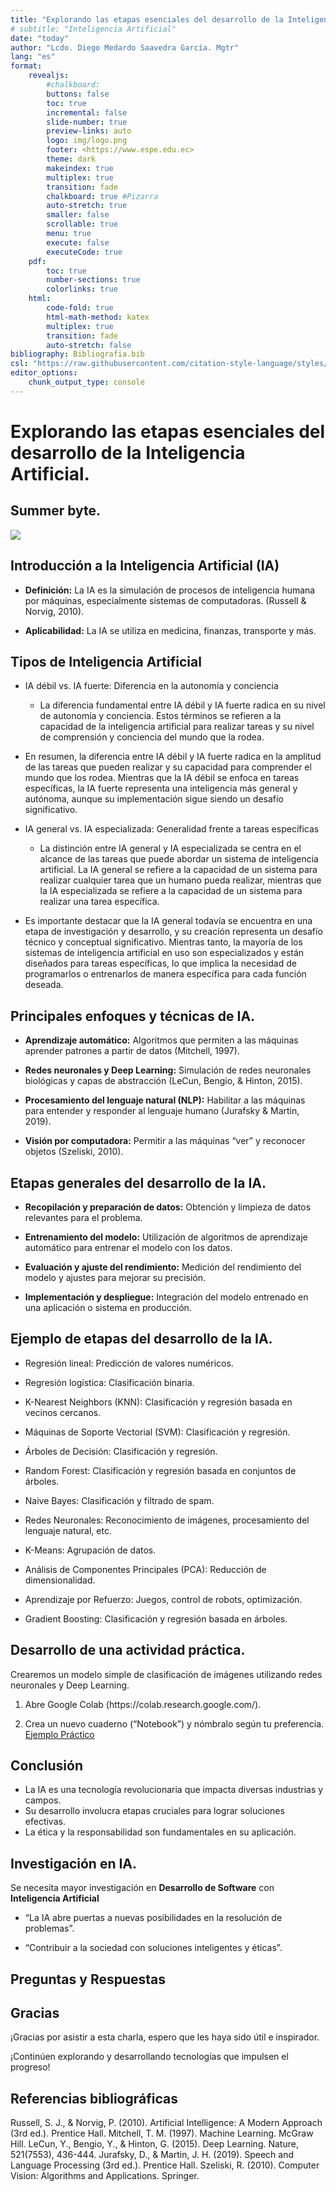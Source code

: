 ```yaml
---
title: "Explorando las etapas esenciales del desarrollo de la Inteligencia Artificial"
# subtitle: "Inteligencia Artificial"
date: "today"
author: "Lcdo. Diego Medardo Saavedra García. Mgtr"
lang: "es"
format:
    revealjs:
        #chalkboard: 
        buttons: false
        toc: true
        incremental: false
        slide-number: true
        preview-links: auto
        logo: img/logo.png
        footer: <https://www.espe.edu.ec>
        theme: dark
        makeindex: true
        multiplex: true
        transition: fade
        chalkboard: true #Pizarra
        auto-stretch: true
        smaller: false
        scrollable: true
        menu: true 
        execute: false
        executeCode: true
    pdf:
        toc: true
        number-sections: true
        colorlinks: true
    html:     
        code-fold: true
        html-math-method: katex
        multiplex: true
        transition: fade
        auto-stretch: false
bibliography: Bibliografia.bib
csl: "https://raw.githubusercontent.com/citation-style-language/styles/master/apa.csl"
editor_options: 
    chunk_output_type: console
---
```


# Explorando las etapas esenciales del desarrollo de la Inteligencia Artificial.

## Summer byte.

![](images/img.jpg)

## Introducción a la Inteligencia Artificial (IA)

::: incremental
-   **Definición:** La IA es la simulación de procesos de inteligencia humana por máquinas, especialmente sistemas de computadoras. (Russell & Norvig, 2010).

-   **Aplicabilidad:** La IA se utiliza en medicina, finanzas, transporte y más.
:::

## Tipos de Inteligencia Artificial

::: incremental
-   IA débil vs. IA fuerte: Diferencia en la autonomía y conciencia

    -   La diferencia fundamental entre IA débil y IA fuerte radica en su nivel de autonomía y conciencia. Estos términos se refieren a la capacidad de la inteligencia artificial para realizar tareas y su nivel de comprensión y conciencia del mundo que la rodea.

-   En resumen, la diferencia entre IA débil y IA fuerte radica en la amplitud de las tareas que pueden realizar y su capacidad para comprender el mundo que los rodea. Mientras que la IA débil se enfoca en tareas específicas, la IA fuerte representa una inteligencia más general y autónoma, aunque su implementación sigue siendo un desafío significativo.

-   IA general vs. IA especializada: Generalidad frente a tareas específicas

    -   La distinción entre IA general y IA especializada se centra en el alcance de las tareas que puede abordar un sistema de inteligencia artificial. La IA general se refiere a la capacidad de un sistema para realizar cualquier tarea que un humano pueda realizar, mientras que la IA especializada se refiere a la capacidad de un sistema para realizar una tarea específica.

-   Es importante destacar que la IA general todavía se encuentra en una etapa de investigación y desarrollo, y su creación representa un desafío técnico y conceptual significativo. Mientras tanto, la mayoría de los sistemas de inteligencia artificial en uso son especializados y están diseñados para tareas específicas, lo que implica la necesidad de programarlos o entrenarlos de manera específica para cada función deseada.
:::

## Principales enfoques y técnicas de IA.

::: incremental
-   **Aprendizaje automático:** Algoritmos que permiten a las máquinas aprender patrones a partir de datos (Mitchell, 1997).

-   **Redes neuronales y Deep Learning:** Simulación de redes neuronales biológicas y capas de abstracción (LeCun, Bengio, & Hinton, 2015).

-   **Procesamiento del lenguaje natural (NLP):** Habilitar a las máquinas para entender y responder al lenguaje humano (Jurafsky & Martin, 2019).

-   **Visión por computadora:** Permitir a las máquinas "ver" y reconocer objetos (Szeliski, 2010).
:::

## Etapas generales del desarrollo de la IA.

::: incremental
-   **Recopilación y preparación de datos:** Obtención y limpieza de datos relevantes para el problema.

-   **Entrenamiento del modelo:** Utilización de algoritmos de aprendizaje automático para entrenar el modelo con los datos.

-   **Evaluación y ajuste del rendimiento:** Medición del rendimiento del modelo y ajustes para mejorar su precisión.

-   **Implementación y despliegue:** Integración del modelo entrenado en una aplicación o sistema en producción.
:::

## Ejemplo de etapas del desarrollo de la IA.

::: incremental
-   Regresión lineal: Predicción de valores numéricos.

-   Regresión logística: Clasificación binaria.

-   K-Nearest Neighbors (KNN): Clasificación y regresión basada en vecinos cercanos.

-   Máquinas de Soporte Vectorial (SVM): Clasificación y regresión.

-   Árboles de Decisión: Clasificación y regresión.

-   Random Forest: Clasificación y regresión basada en conjuntos de árboles.

-   Naive Bayes: Clasificación y filtrado de spam.

-   Redes Neuronales: Reconocimiento de imágenes, procesamiento del lenguaje natural, etc.

-   K-Means: Agrupación de datos.

-   Análisis de Componentes Principales (PCA): Reducción de dimensionalidad.

-   Aprendizaje por Refuerzo: Juegos, control de robots, optimización.

-   Gradient Boosting: Clasificación y regresión basada en árboles.
:::

## Desarrollo de una actividad práctica.

::: incremental
Crearemos un modelo simple de clasificación de imágenes utilizando redes neuronales y Deep Learning.

1.  Abre Google Colab (https://colab.research.google.com/).

2.  Crea un nuevo cuaderno ("Notebook") y nómbralo según tu preferencia. [Ejemplo Práctico](https://colab.research.google.com/drive/1taWPDuotLeVdK9yh0K-GGwefDWyGI9JY?usp=sharing)
:::

## Conclusión

::: incremental
-   La IA es una tecnología revolucionaria que impacta diversas industrias y campos.
-   Su desarrollo involucra etapas cruciales para lograr soluciones efectivas.
-   La ética y la responsabilidad son fundamentales en su aplicación.
:::

## Investigación en IA.

::: incremental
Se necesita mayor investigación en **Desarrollo de Software** con **Inteligencia Artificial**

-   "La IA abre puertas a nuevas posibilidades en la resolución de problemas".

-   "Contribuir a la sociedad con soluciones inteligentes y éticas".
:::

## Preguntas y Respuestas

## Gracias

::: incremental
¡Gracias por asistir a esta charla, espero que les haya sido útil e inspirador.

¡Continúen explorando y desarrollando tecnologías que impulsen el progreso!
:::

## Referencias bibliográficas

Russell, S. J., & Norvig, P. (2010). Artificial Intelligence: A Modern Approach (3rd ed.). Prentice Hall. Mitchell, T. M. (1997). Machine Learning. McGraw Hill. LeCun, Y., Bengio, Y., & Hinton, G. (2015). Deep Learning. Nature, 521(7553), 436-444. Jurafsky, D., & Martin, J. H. (2019). Speech and Language Processing (3rd ed.). Prentice Hall. Szeliski, R. (2010). Computer Vision: Algorithms and Applications. Springer.